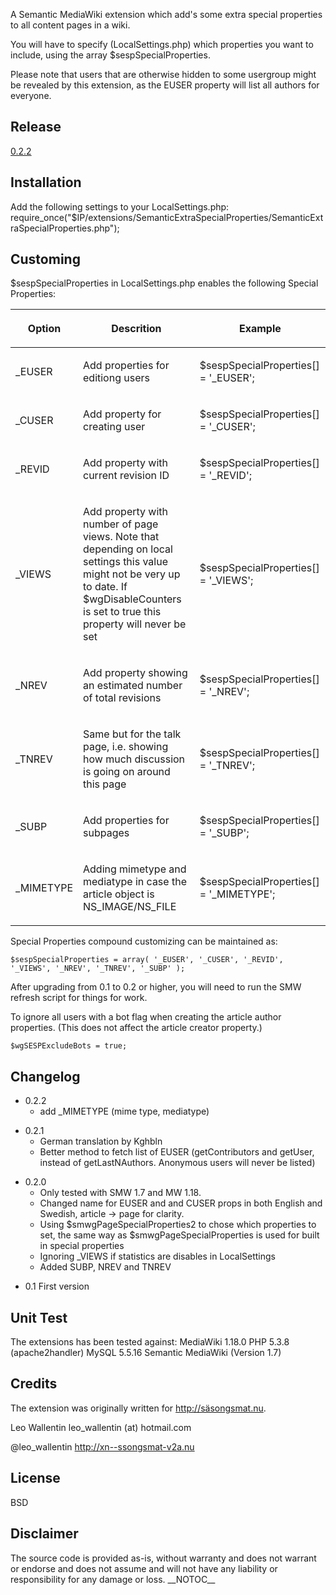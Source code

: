 A Semantic MediaWiki extension which add's some extra special properties to all content pages in a wiki.

You will have to specify (LocalSettings.php) which properties you want to include, using the array $sespSpecialProperties. 

Please note that users that are otherwise hidden to some usergroup might be revealed by this extension, as the EUSER property will list all authors for everyone.

==Release ==
[https://github.com/rotsee/Semantic-Extra-Special-Properties/tags 0.2.2]

==Installation==
Add the following settings to your LocalSettings.php:
require_once("$IP/extensions/SemanticExtraSpecialProperties/SemanticExtraSpecialProperties.php");

==Customing==
$sespSpecialProperties in LocalSettings.php enables the following Special Properties:

{|
! Option
! Descrition
! Example
|-
|_EUSER
|Add properties for editiong users
|$sespSpecialProperties[] = '_EUSER';
|-
|_CUSER
|Add property for creating user
|$sespSpecialProperties[] = '_CUSER'; 
|-
|_REVID
|Add property with current revision ID
|$sespSpecialProperties[] = '_REVID'; 
|-
|_VIEWS
|Add property with number of page views. Note that depending on local settings this value might not be very up to date. If $wgDisableCounters is set to true this property will never be set
|$sespSpecialProperties[] = '_VIEWS'; 
|-
|_NREV
|Add property showing an estimated number of total revisions
|$sespSpecialProperties[] = '_NREV';  
|-
|_TNREV
|Same but for the talk page, i.e. showing how much discussion is going on around this page
|$sespSpecialProperties[] = '_TNREV'; 
|-
|_SUBP
|Add properties for subpages
|$sespSpecialProperties[] = '_SUBP'; 
|-
|_MIMETYPE
|Adding mimetype and mediatype in case the article object is NS_IMAGE/NS_FILE
|$sespSpecialProperties[] = '_MIMETYPE'; 
|}

Special Properties compound customizing can be maintained as:
<pre>
$sespSpecialProperties = array( '_EUSER', '_CUSER', '_REVID', '_VIEWS', '_NREV', '_TNREV', '_SUBP' );
</pre>

After upgrading from 0.1 to 0.2 or higher, you will need to run the SMW refresh script for things for work.

To ignore all users with a bot flag when creating the article author properties.
(This does not affect the article creator property.)
<pre>
$wgSESPExcludeBots = true;
</pre>
==Changelog==
* 0.2.2
** add _MIMETYPE (mime type, mediatype)

*0.2.1
**German translation by Kghbln
**Better method to fetch list of EUSER (getContributors and getUser, instead of getLastNAuthors. Anonymous users will never be listed)

*0.2.0
**Only tested with SMW 1.7 and MW 1.18.
**Changed name for EUSER and and CUSER props in both English and Swedish, article -> page for clarity.
**Using $smwgPageSpecialProperties2 to chose which properties to set, the same way as $smwgPageSpecialProperties is used for built in special properties
**Ignoring _VIEWS if statistics are disables in LocalSettings
**Added SUBP, NREV and TNREV

*0.1 First version

==Unit Test ==
The extensions has been tested against: 
MediaWiki 1.18.0 PHP 5.3.8 (apache2handler) MySQL 5.5.16 Semantic MediaWiki (Version 1.7)

==Credits ==
The extension was originally written for http://säsongsmat.nu.

Leo Wallentin
leo_wallentin (at) hotmail.com

@leo_wallentin
http://xn--ssongsmat-v2a.nu

== License ==
BSD 

== Disclaimer ==
The source code is provided as-is, without warranty and does not warrant or endorse and does not assume and will not have any liability or responsibility for any damage or loss.
__NOTOC__